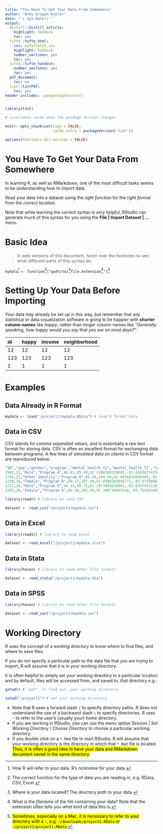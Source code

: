 ```yaml
---
title: "You Have To Get Your Data From Somewhere"
author: "Andy Grogan-Kaylor"
date: "`r Sys.Date()`"
output:
  distill::distill_article:
    highlight: haddock
    toc: yes  
  tufte::tufte_html: 
    css: myTufteCSS.css
    highlight: haddock
    number_sections: yes
    toc: yes
  tufte::tufte_handout:
    number_sections: yes
    toc: yes
  pdf_document:
    toc: no
  tint::tintPdf:
    toc: yes
header-includes: \usepackage{xcolor}
---
```


```r

library(tint)

# invalidate cache when the package version changes

knitr::opts_chunk$set(tidy = FALSE, 
                      cache.extra = packageVersion('tint'))

options(htmltools.dir.version = FALSE)

```

# You Have To Get Your Data From Somewhere

In learning R, as well as RMarkdown, one of the most difficult tasks seems to be understanding how to import data.

Read your data into a dataset using the *right function* for the *right format* from the *correct location*.

Note that while learning the correct syntax is *very helpful*, RStudio can generate much of this syntax for you using the **File | Import Dataset | ...** menu.

# Basic Idea

> In web versions of this document, hover over the footnotes to see what different parts of this syntax do.

`mydata`[^1] `<- function`[^2]`("path/to/`[^3]`file.extension`[^4]`")`[^tilde]

[^1]: How R will refer to your data. R's *nickname* for your data.

[^2]: The correct function for the type of data you are reading in, e.g. RData, CSV, Excel.

[^3]: Where is your data located? The *directory path* to your data.

[^tilde]: <mark>Sometimes, especially on a Mac, it is necessary to refer to your directory with a `~`, e.g. `~/downloads/project1.RData` or `~/project1/project1.RData`.</mark>

[^4]: What is the *filename* of the file containing your data? Note that the extension often tells you *what kind* of data this is.

# Setting Up Your Data Before Importing

Your data may already be set up in this way, but remember that any statistical or data visualization software is going to be happier with **shorter column names** like *happy*, rather than longer column names like *"Generally speaking, how happy would you say that you are on most days?"*. 

id          happy  income       neighborhood
-------     ------ ----------   -------------
     12     12        12        12
    123     123       123       123
      1     1          1        1

# Examples

## Data Already in R Format

```r

mydata <- load("/project1/mydata.RData") # load R format data

```

## Data in CSV

CSV stands for *comma separated values*, and is essentially a raw text format for storing data. CSV is often an excellent format for exchanging data between programs. A few lines of *simulated data on clients* in CSV format are reproduced below.

```r

"ID","age","gender","program","mental_health_T1","mental_health_T2","latitude","longitude"
2941,32,"Male","Program A",98.81,95.49,42.1108308238603,-83.6103627437424
2745,22,"Other Identity","Program B",86.28,104.84,42.0016810856589,-83.8064503632259
1320,28,"Female","Program B",89.17,107.48,42.0398163096771,-83.6793088312261
1211,20,"Male","Program D",94.15,95.71,42.2673004816002,-83.8247411126595
2293,20,"Female","Program D",85.38,105.09,42.300730845518,-83.7526918820329

```

```r

library(readr) # library to read CSV

dataset <- read_csv("/project1/mydata.csv")

```

## Data in Excel

```r

library(readxl) # library to read Excel

dataset <- read_excel("/project1/mydata.xlsx")

```

## Data in Stata

```r

library(haven) # library to read other file formats

dataset <- read_stata("/project1/mydata.dta")

```

## Data in SPSS

```r

library(haven) # library to read other file formats

dataset <- read_sav("/project1/mydata.sav")

```

# Working Directory

R uses the concept of a *working directory* to know where to find files, and where to save files.

If you do not specify a particular path to the data file that you are trying to import, R will assume that it is in your working directory.

It is often helpful to simply set your working directory to a particular location and by default, files will be accessed from, and saved to, that directory e.g.:  

```r

getwd() # "get", or find out, your working directory

setwd("/project1") # set your working directory

```

* Note that R uses a forward slash `/` to specify directory paths. R does not understand the use of a backward slash `\` to specify directories. R uses `~` to refer to the user's (usually your) home directory. 
* If you are working in RStudio, you can use the menu option *Session | Set Working Directory | Choose Directory* to choose a particular working directory.
* If you double click on a `*.Rmd` file to start RStudio, R will assume that your working directory is the directory in which that `*.Rmd` file is located. <mark>Thus, it is often a good idea to have your data and RMarkdown document saved in the same directory.</mark>

 

